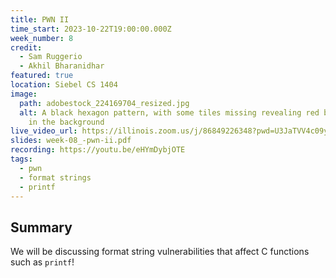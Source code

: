 ```yaml
---
title: PWN II
time_start: 2023-10-22T19:00:00.000Z
week_number: 8
credit:
  - Sam Ruggerio
  - Akhil Bharanidhar
featured: true
location: Siebel CS 1404
image:
  path: adobestock_224169704_resized.jpg
  alt: A black hexagon pattern, with some tiles missing revealing red binary code
    in the background
live_video_url: https://illinois.zoom.us/j/86849226348?pwd=U3JaTVV4c09yc1I1NXU2OTlZWUVQQT09
slides: week-08_-pwn-ii.pdf
recording: https://youtu.be/eHYmDybjOTE
tags:
  - pwn
  - format strings
  - printf
---
```

## Summary

We will be discussing format string vulnerabilities that affect C functions such as `printf`!
